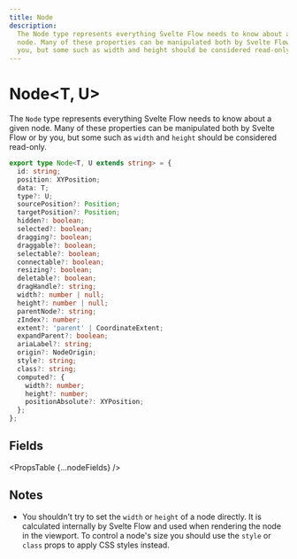 ```yaml
---
title: Node
description:
  The Node type represents everything Svelte Flow needs to know about a given
  node. Many of these properties can be manipulated both by Svelte Flow or by
  you, but some such as width and height should be considered read-only.
---
```



# Node&lt;T, U>

The `Node` type represents everything Svelte Flow needs to know about a given node.
Many of these properties can be manipulated both by Svelte Flow or by you, but
some such as `width` and `height` should be considered read-only.

```ts
export type Node<T, U extends string> = {
  id: string;
  position: XYPosition;
  data: T;
  type?: U;
  sourcePosition?: Position;
  targetPosition?: Position;
  hidden?: boolean;
  selected?: boolean;
  dragging?: boolean;
  draggable?: boolean;
  selectable?: boolean;
  connectable?: boolean;
  resizing?: boolean;
  deletable?: boolean;
  dragHandle?: string;
  width?: number | null;
  height?: number | null;
  parentNode?: string;
  zIndex?: number;
  extent?: 'parent' | CoordinateExtent;
  expandParent?: boolean;
  ariaLabel?: string;
  origin?: NodeOrigin;
  style?: string;
  class?: string;
  computed?: {
    width?: number;
    height?: number;
    positionAbsolute?: XYPosition;
  };
};
```

## Fields

<PropsTable {...nodeFields} />

## Notes

- You shouldn't try to set the `width` or `height` of a node directly. It is
  calculated internally by Svelte Flow and used when rendering the node in the
  viewport. To control a node's size you should use the `style` or `class`
  props to apply CSS styles instead.
